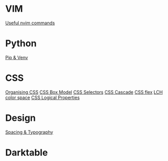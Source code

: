 = VIM =

[[useful-nvim-commands|Useful nvim commands]]

= Python =

[[pip-venv|Pip & Venv]]


= CSS =

[[css-organisation|Organising CSS]]
[[css-box-model|CSS Box Model]]
[[css-selectors|CSS Selectors]]
[[css-cascade|CSS Cascade]]
[[css-flex|CSS flex]]
[[css-lch|LCH color space]]
[[css-logical-properties|CSS Logical Properties]]


= Design =

[[spacing-typography|Spacing & Typography]]

= Darktable =

